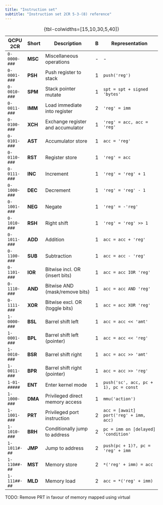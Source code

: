 ```yaml
---
title: "Instruction set"
subtitle: "Instruction set 2CR 5-3-(8) reference"
---
```


::: {.column-screen-inset-left}
| QCPU 2CR     | Short   | Description                       | B | Representation                         |
|--------------+---------+-----------------------------------+---+----------------------------------------|
| `0-0000-###` | **MSC** | Miscellaneous operations          | - | -                                      |
| `0-0001-###` | **PSH** | Push register to stack            | 1 | `push('reg')`                          |
| `0-0010-###` | **SPM** | Stack pointer mutate              | 1 | `spt = spt + signed 'bytes'`           |
| `0-0011-###` | **IMM** | Load immediate into register      | 2 | `'reg' = imm`                          |
| `0-0100-###` | **XCH** | Exchange register and accumulator | 1 | `'reg' = acc, acc = 'reg'`             |
| `0-0101-###` | **AST** | Accumulator store                 | 1 | `acc = 'reg'`                          |
| `0-0110-###` | **RST** | Register store                    | 1 | `'reg' = acc`                          |
| `0-0111-###` | **INC** | Increment                         | 1 | `'reg' = 'reg' + 1`                    |
| `0-1000-###` | **DEC** | Decrement                         | 1 | `'reg' = 'reg' - 1`                    |
| `0-1001-###` | **NEG** | Negate                            | 1 | `'reg' = -'reg'`                       |
| `0-1010-###` | **RSH** | Right shift                       | 1 | `'reg' = 'reg' >> 1`                   |
| `0-1011-###` | **ADD** | Addition                          | 1 | `acc = acc + 'reg'`                    |
| `0-1100-###` | **SUB** | Subtraction                       | 1 | `acc = acc - 'reg'`                    |
| `0-1101-###` | **IOR** | Bitwise incl. OR (insert bits)    | 1 | `acc = acc IOR 'reg'`                  |
| `0-1110-###` | **AND** | Bitwise AND (mask/remove bits)    | 1 | `acc = acc AND 'reg'`                  |
| `0-1111-###` | **XOR** | Bitwise excl. OR (toggle bits)    | 1 | `acc = acc XOR 'reg'`                  |
| `1-0000-###` | **BSL** | Barrel shift left                 | 1 | `acc = acc << 'amt'`                   |
| `1-0001-###` | **BPL** | Barrel shift left (pointer)       | 1 | `acc = acc << 'reg'`                   |
| `1-0010-###` | **BSR** | Barrel shift right                | 1 | `acc = acc >> 'amt'`                   |
| `1-0011-###` | **BPR** | Barrel shift right (pointer)      | 1 | `acc = acc >> 'reg'`                   |
| `1-01-#####` | **ENT** | Enter kernel mode                 | 1 | `push('sc', acc, pc + 1), pc = const`  |
| `1-1000-###` | **DMA** | Privileged direct memory access   | 1 | `mmu('action')`                        |
| `1-1001-###` | **PRT** | Privileged port instruction       | 2 | `acc = [await] port('reg' + imm, acc)` |
| `1-1010-###` | **BRH** | Conditionally jump to address     | 2 | `pc = imm on [delayed] 'condition'`    |
| `1-1011#-##` | **JMP** | Jump to address                   | 2 | `push(pc + 1)?, pc = 'reg' + imm`      |
| `1-110##-##` | **MST** | Memory store                      | 2 | `*('reg' + imm) = acc`                 |
| `1-111##-##` | **MLD** | Memory load                       | 2 | `acc = *('reg' + imm)`                 |
: {tbl-colwidths=[15,10,30,5,40]}
:::

::: {.note}
TODO: Remove PRT in favour of memory mapped using virtual
:::
